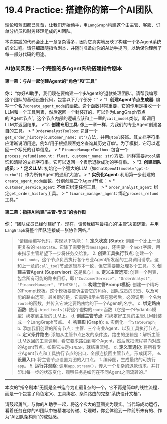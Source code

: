 # 19.4 Practice: 搭建你的第一个AI团队

理论和蓝图都已具备，让我们开始动手，用`LangGraph`构建这个由主管、客服、订单分析员和财务经理组成的AI团队。

::: {.callout-caution title="实践复杂度提示"}
本次实践的代码会比上一章复杂得多，因为它真实地反映了构建一个多Agent系统的全过程。请仔细跟随指令剧本，并随时准备向你的AI助手提问，以确保你理解了每一部分代码的用途。
:::

### AI协同实践：一个完整的多Agent系统搭建指令剧本

#### 第一幕：与AI一起创建Agent的"角色"和"工具"

::: {.callout-note title="第一步：请求AI编写团队的基础设施" icon="fas fa-users-cog"}

**你：** "你好AI助手，我们现在要构建一个多Agent的'退款处理团队'。请帮我编写这个团队的基础设施代码，包含以下几个部分："
> "1.  **创建Agent节点生成器**: 编写一个名为`create_agent_node`的函数。这个函数非常重要，它的作用是接收一个LLM和一个工具列表，然后返回一个封装好的、可以作为LangGraph节点的'Agent节点'。这个节点内部的逻辑应该和上一章的`call_model`类似，即调用LLM并返回结果。
> "2.  **创建专用工具**: 像上一章一样，为我们的专业Agent创建各自的工具。
>     *   `OrderAnalystToolbox`: 包含一个`get_order_history(customer_name: str)`方法，并用`@tool`装饰。其文档字符串应清晰说明用途，例如'用于根据顾客姓名查询其历史订单'。为了模拟，它可以返回一个写死的订单信息。
>     *   `FinanceManagerToolbox`: 包含一个`process_refund(amount: float, customer_name: str)`方法，同样需要`@tool`装饰和清晰的文档字符串。它可以返回一个表示退款成功的字符串。
> "3.  **创建团队成员**:
>     *   **定义LLM**: 初始化一个强大的LLM（如`ChatOpenAI(model="gpt-4-turbo")`）作为所有Agent的通用'大脑'。
>     *   **实例化Agent**: 利用第一步创建的`create_agent_node`函数，分别创建三个Agent节点：
>         *   `customer_service_agent`: 不给它绑定任何工具。
>         *   `order_analyst_agent`: 绑定`get_order_history`工具。
>         *   `finance_manager_agent`: 绑定`process_refund`工具。"
:::

#### 第二幕：指挥AI构建"主管-专员"的协作图

::: {.callout-note title="第二步：请求AI编写主管决策与图结构代码" icon="fas fa-network-wired"}
**你：** "团队成员已经创建好了。现在，请帮我编写最核心的'主管'决策逻辑，并用`LangGraph`将整个团队连接成一张协作网络。"

> "请继续编写代码，实现以下功能：
> 1.  **定义状态 (State)**: 创建一个比上一章更复杂的`TeamState`。它除了需要包含`messages`，还需要一个`next`字段，用来指示主管希望下一步将任务交给谁。
> 2.  **创建工具执行节点**: 创建一个`tool_node`。这个节点负责执行各个专业Agent所发起的工具调用请求。这和上一章的`call_tool`节点逻辑基本一致，但它需要能处理多个工具。
> 3.  **创建主管Agent (Supervisor)**: 这是核心！
>     a.  **定义主管选项**: 创建一个列表，包含所有可能的路由目标，即`["CustomerService", "OrderAnalyst", "FinanceManager", "FINISH"]`。
>     b.  **构建主管Prompt模板**: 创建一个精巧的Prompt模板。这个模板要告诉主管它的角色、团队成员的职责、以及可能的路由选项。最关键的是，它需要指示主管在思考后，必须调用一个名为`route`的函数，并传入它决定要路由给的下一个Agent的名字。
>     c.  **绑定路由函数**: 使用`.bind_tools()`将这个虚构的`route`函数（它是一个Pydantic模型）绑定到主管的LLM上。
>     d.  **创建主管节点**: 将绑定好工具的主管LLM封装成一个LangGraph节点。
> 4.  **构建图 (Graph)**:
>     a.  实例化一个`StateGraph`。
>     b.  添加我们创建的所有节点：主管、三个专业Agent、以及工具执行节点。
>     c.  **定义条件路由**: 添加从主管节点出发的条件边。路由的逻辑是：解析主管LLM返回的工具调用，看它要求路由到哪个Agent，然后就把流程导向对应的Agent节点。如果它决定`FINISH`，就结束流程。
>     d.  **定义普通边**: 将所有专业Agent节点和工具执行节点的出口，全部连接回主管节点，形成闭环。
>     e.  **设置入口**: 将主管节点设置为图的入口点。
>     f.  编译图，生成最终的可执行`app`。
> 5.  **运行并观察**: 调用`app.stream()`，传入一个复杂的退款请求，并打印出每一步的状态变化，观察任务是如何在不同Agent之间流转的。"

:::

---

本次的"指令剧本"无疑是全书迄今为止最复杂的一个，它不再是简单的线性流程，而是一个包含了角色定义、工具绑定、条件路由的完整"系统设计文档"。

请鼓起勇气，与你的AI助手一起，将这个宏大的蓝图变为现实。当代码成功运行，看着任务在你的AI团队中被精准地传递、处理时，你会体验到一种前所未有的、作为"AI团队架构师"的成就感。 